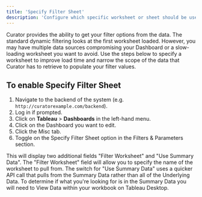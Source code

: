 ---
title: 'Specify Filter Sheet'
description: 'Configure which specific worksheet or sheet should be used as the source for filter controls and options.'
---

Curator provides the ability to get your filter options from the data. The standard dynamic filtering looks at the first
worksheet loaded. However, you may have multiple data sources compromising your Dashboard or a slow-loading worksheet
you want to avoid. Use the steps below to specify a worksheet to improve load time and narrow the scope of the data
that Curator has to retrieve to populate your filter values.

## To enable Specify Filter Sheet

1. Navigate to the backend of the system (e.g. `http://curatorexample.com/backend`).
2. Log in if prompted.
3. Click on **Tableau** > **Dashboards** in the left-hand menu.
4. Click on the Dashboard you want to edit.
5. Click the Misc tab.
6. Toggle on the Specify Filter Sheet option in the Filters & Parameters section.

This will display two additional fields "Filter Worksheet" and "Use Summary Data". The "Filter Worksheet" field will
allow you to specify the name of the worksheet to pull from. The switch for "Use Summary Data" uses a quicker API call
that pulls from the Summary Data rather than all of the Underlying Data. To determine if what you're looking for is in
the Summary Data you will need to View Data within your workbook on Tableau Desktop.
